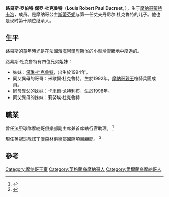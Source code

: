 {{expand|time=2014-06-23T16:36:00+00:00}}

{{Infobox person
| name = 路易斯·杜克鲁特
| image = Louisducruet2018.png
| birth_name = Louis Robert Paul Ducruet
| birth_date = {{birth date and age|1992|11|26|df=y}}
| birth_place = {{MON}}[[拉科勒|拉科勒]]格蕾絲王妃中心醫院<ref name=stephaniebio>[http://www.palais.mc/wwwpal.nsf/ABDA2D1C46C35324C1256D52004F9708/A2AA764970972E29C1256BA7002D737E Biography of Princess Stéphanie] {{webarchive|url=https://web.archive.org/web/20070519044417/http://www.palais.mc/wwwpal.nsf/ABDA2D1C46C35324C1256D52004F9708/A2AA764970972E29C1256BA7002D737E |date=2007-05-19 }} Official web site of the Monaco Palace</ref>
| family   = [[格里馬爾迪王朝|格里馬爾迪王朝]]
| education  = 西卡羅萊納大學體育管理學學士
| parents = Daniel Ducruet<br>[[斯蒂芬妮_(摩纳哥)|摩纳哥的斯蒂芬妮公主]]
| spouse = {{marriage|Marie Hoa Chevallier|2019}}
| religion  = [[羅馬天主教|羅馬天主教]]
| relatives = [[阿爾貝二世_(摩納哥)|阿爾貝二世]]（舅舅） 
}}

'''路易斯·罗伯特·保罗·杜克鲁特'''（'''Louis Robert Paul Ducruet'''，{{bd|1992年|11月26日|catIdx=Ducruet, Louis}}），生于[[摩纳哥|摩纳哥]][[蒙特卡洛|蒙特卡洛]]{{link-en|格蕾丝王妃医院|The Princess Grace Hospital Centre}}，{{link-en|摩纳哥亲王王室|Princely Family of Monaco}}成员。是摩纳哥公主[[斯蒂芬妮_(摩纳哥)|斯蒂芬妮]]与第一任丈夫丹尼尔·杜克鲁特的儿子。他也是现时{{link-en|摩纳哥亲王位|Line of succession to the Monegasque throne}}第十顺位继承人。

== 生平 ==
路易斯的童年時光是在[[法國|法國]][[濱海阿爾卑斯省|濱海阿爾卑斯省]]的小型滑雪勝地{{link-en|歐龍（滑雪勝地）|Auron (ski resort)|歐龍}}中度過的。

路易斯·杜克魯特有四位兄弟姐妹：

*妹妹：[[保琳·杜克鲁特|保琳·杜克鲁特]]，出生於1994年。
*同父異母的哥哥：米歇爾·杜克魯特，生於1992年，[[摩納哥親王|摩納哥親王]]槍騎兵團成員。
*同母異父的妹妹：卡米爾·戈特利布，生於1998年。
*同父異母的妹妹：莉努埃·杜克魯特

== 職業 ==
曾任[[法甲|法甲]]球隊[[摩納哥體育協會足球俱樂部|摩納哥俱樂部]]副主席兼首席執行官助理。
<ref>{{Cite web |url=https://www.asmonaco.com/en/louis-ducruet-towards-a-new-adventure/ |title=At the Club since 2015, Louis Ducruet has chosen to embark on a new direction in his career. |access-date=2020-07-24 |archive-date=2021-01-23 |archive-url=https://web.archive.org/web/20210123201606/https://www.asmonaco.com/en/louis-ducruet-towards-a-new-adventure/ |dead-url=no }}</ref>

現任[[英冠|英冠]]球隊[[諾丁漢森林足球俱樂部|諾丁漢森林俱樂部]]國際項目顧問。
<ref>{{Cite web |url=https://www.hellomonaco.com/news/latest-news/new-sport-project-of-louis-ducruet/ |title=New sport project of Louis Ducruet |access-date=2020-11-02 |archive-date=2021-01-27 |archive-url=https://web.archive.org/web/20210127105158/https://www.hellomonaco.com/news/latest-news/new-sport-project-of-louis-ducruet/ |dead-url=no }}</ref>

== 參考 ==
{{reflist}}

{{DEFAULTSORT: Ducruet, Louis}}
[[Category:摩纳哥王室|Category:摩纳哥王室]]
[[Category:英格蘭裔摩納哥人|Category:英格蘭裔摩納哥人]]
[[Category:愛爾蘭裔摩納哥人|Category:愛爾蘭裔摩納哥人]]
